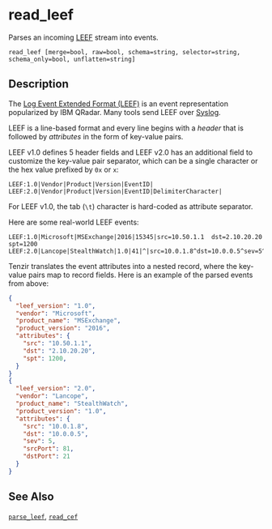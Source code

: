 
# read_leef

Parses an incoming [LEEF][leef] stream into events.

```tql
read_leef [merge=bool, raw=bool, schema=string, selector=string, schema_only=bool, unflatten=string]
```

## Description

The [Log Event Extended Format (LEEF)][leef] is an event representation
popularized by IBM QRadar. Many tools send LEEF over [Syslog](read_syslog.mdx).

[leef]: https://www.ibm.com/docs/en/dsm?topic=overview-leef-event-components

LEEF is a line-based format and every line begins with a *header* that is
followed by *attributes* in the form of key-value pairs.

LEEF v1.0 defines 5 header fields and LEEF v2.0 has an additional field to
customize the key-value pair separator, which can be a single character or the
hex value prefixed by `0x` or `x`:

```
LEEF:1.0|Vendor|Product|Version|EventID|
LEEF:2.0|Vendor|Product|Version|EventID|DelimiterCharacter|
```

For LEEF v1.0, the tab (`\t`) character is hard-coded as attribute separator.

Here are some real-world LEEF events:

```
LEEF:1.0|Microsoft|MSExchange|2016|15345|src=10.50.1.1	dst=2.10.20.20	spt=1200
LEEF:2.0|Lancope|StealthWatch|1.0|41|^|src=10.0.1.8^dst=10.0.0.5^sev=5^srcPort=81^dstPort=21
```

Tenzir translates the event attributes into a nested record, where the key-value
pairs map to record fields. Here is an example of the parsed events from above:

```json
{
  "leef_version": "1.0",
  "vendor": "Microsoft",
  "product_name": "MSExchange",
  "product_version": "2016",
  "attributes": {
    "src": "10.50.1.1",
    "dst": "2.10.20.20",
    "spt": 1200,
  }
}
{
  "leef_version": "2.0",
  "vendor": "Lancope",
  "product_name": "StealthWatch",
  "product_version": "1.0",
  "attributes": {
    "src": "10.0.1.8",
    "dst": "10.0.0.5",
    "sev": 5,
    "srcPort": 81,
    "dstPort": 21
  }
}
```

<CommonOptions />

## See Also

[`parse_leef`](../functions/parse_leef.mdx), [`read_cef`](read_cef.mdx)
